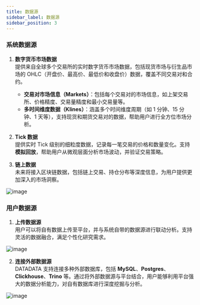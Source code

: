 ```yaml
---
title: 数据源
sidebar_label: 数据源
sidebar_position: 3
---
```


### 系统数据源

1. **数字货币市场数据**  
   提供来自全球多个交易所的实时数字货币市场数据，包括现货市场与衍生品市场的 OHLC（开盘价、最高价、最低价和收盘价）数据，覆盖不同交易对和合约。  
   - **交易对市场信息（Markets）**：包括每个交易对的市场信息，如上架交易所、价格精度、交易量精度和最小交易量等。
   - **多时间维度数据（Klines）**：涵盖多个时间维度周期（如 1 分钟、15 分钟、1 天等），支持现货和期货交易对的数据，帮助用户进行全方位市场分析。

2. **Tick 数据**  
   提供实时 Tick 级别的细粒度数据，记录每一笔交易的价格和数量变化。支持 **模拟回放**，帮助用户从微观层面分析市场波动，并验证交易策略。

3. **链上数据**  
   未来将接入区块链数据，包括链上交易、持仓分布等深度信息，为用户提供更加深入的市场洞察。

![image](./data1.png)

### 用户数据源

1. **上传数据源**  
   用户可以将自有数据上传至平台，并与系统自带的数据源进行联动分析。支持灵活的数据融合，满足个性化研究需求。

![image](./data2.png)

2. **连接外部数据源**  
   DATADATA 支持连接多种外部数据库，包括 **MySQL**、**Postgres**、**Clickhouse**、**Trino** 等。通过将外部数据源与平台结合，用户能够利用平台强大的数据分析能力，对自有数据库进行深度挖掘与分析。

![image](./data3.png)
